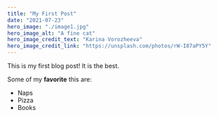 ```yaml
---
title: "My First Post"
date: "2021-07-23"
hero_image: "./image1.jpg"
hero_image_alt: "A fine cat"
hero_image_credit_text: "Karina Vorozheeva"
hero_image_credit_link: "https://unsplash.com/photos/rW-I87aPY5Y"
---
```


This is my first blog post! It is the best.

Some of my **favorite** this are:

* Naps
* Pizza
* Books
